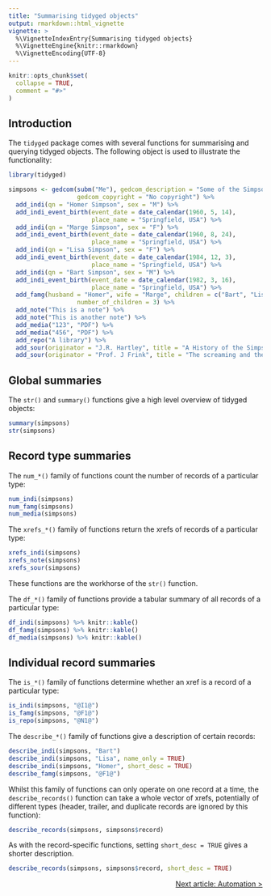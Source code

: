 ```yaml
---
title: "Summarising tidyged objects"
output: rmarkdown::html_vignette
vignette: >
  %\VignetteIndexEntry{Summarising tidyged objects}
  %\VignetteEngine{knitr::rmarkdown}
  %\VignetteEncoding{UTF-8}
---
```


```r
knitr::opts_chunk$set(
  collapse = TRUE,
  comment = "#>"
)
```

## Introduction

The `tidyged` package comes with several functions for summarising and querying tidyged objects. The following object is used to illustrate the functionality:

```r
library(tidyged)

simpsons <- gedcom(subm("Me"), gedcom_description = "Some of the Simpsons",
                   gedcom_copyright = "No copyright") %>% 
  add_indi(qn = "Homer Simpson", sex = "M") %>% 
  add_indi_event_birth(event_date = date_calendar(1960, 5, 14),
                       place_name = "Springfield, USA") %>% 
  add_indi(qn = "Marge Simpson", sex = "F") %>% 
  add_indi_event_birth(event_date = date_calendar(1960, 8, 24),
                       place_name = "Springfield, USA") %>% 
  add_indi(qn = "Lisa Simpson", sex = "F") %>% 
  add_indi_event_birth(event_date = date_calendar(1984, 12, 3),
                       place_name = "Springfield, USA") %>% 
  add_indi(qn = "Bart Simpson", sex = "M") %>% 
  add_indi_event_birth(event_date = date_calendar(1982, 3, 16),
                       place_name = "Springfield, USA") %>% 
  add_famg(husband = "Homer", wife = "Marge", children = c("Bart", "Lisa"), 
                   number_of_children = 3) %>% 
  add_note("This is a note") %>% 
  add_note("This is another note") %>% 
  add_media("123", "PDF") %>% 
  add_media("456", "PDF") %>%
  add_repo("A library") %>% 
  add_sour(originator = "J.R. Hartley", title = "A History of the Simpsons") %>%
  add_sour(originator = "Prof. J Frink", title = "The screaming and the pain and the hoyvenglaven")
```

## Global summaries

The `str()` and `summary()` functions give a high level overview of tidyged objects:

```r
summary(simpsons)
str(simpsons)
```

## Record type summaries

The `num_*()` family of functions count the number of records of a particular type:

```r
num_indi(simpsons)
num_famg(simpsons)
num_media(simpsons)
```

The `xrefs_*()` family of functions return the xrefs of records of a particular type:

```r
xrefs_indi(simpsons)
xrefs_note(simpsons)
xrefs_sour(simpsons)
```

These functions are the workhorse of the `str()` function.

The `df_*()` family of functions provide a tabular summary of all records of a particular type:

```r
df_indi(simpsons) %>% knitr::kable()
df_famg(simpsons) %>% knitr::kable()
df_media(simpsons) %>% knitr::kable()
```


## Individual record summaries

The `is_*()` family of functions determine whether an xref is a record of a particular type:

```r
is_indi(simpsons, "@I1@")
is_famg(simpsons, "@F1@")
is_repo(simpsons, "@N1@")
```

The `describe_*()` family of functions give a description of certain records:

```r
describe_indi(simpsons, "Bart")
describe_indi(simpsons, "Lisa", name_only = TRUE)
describe_indi(simpsons, "Homer", short_desc = TRUE)
describe_famg(simpsons, "@F1@")
```

Whilst this family of functions can only operate on one record at a time, the `describe_records()` function can take a whole vector of xrefs, potentially of different types (header, trailer, and duplicate records are ignored by this function):

```r
describe_records(simpsons, simpsons$record)
```

As with the record-specific functions, setting `short_desc = TRUE` gives a shorter description.

```r
describe_records(simpsons, simpsons$record, short_desc = TRUE)
```

<p style="text-align: right;"><a href="https://jl5000.github.io/tidyged/articles/automation.html">Next article: Automation ></a></p>